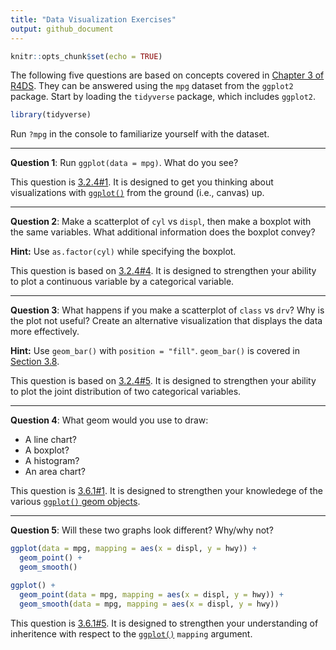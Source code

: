 ```yaml
---
title: "Data Visualization Exercises"
output: github_document
---
```


```r
knitr::opts_chunk$set(echo = TRUE)
```

The following five questions are based on concepts covered in [Chapter 3 of R4DS][Grolemund and Wickham 2017, 3]. They can be answered using the `mpg` dataset from the `ggplot2` package. Start by loading the `tidyverse` package, which includes `ggplot2`.

```r
library(tidyverse)
```

Run `?mpg` in the console to familiarize yourself with the dataset.

--- 

**Question 1**: Run `ggplot(data = mpg)`. What do you see?  

This question is [3.2.4#1][Grolemund and Wickham 2017, 3.2.4 Exercises]. It is designed to get you thinking about visualizations with [`ggplot()`][Grolemund and Wickham 2017, 3.2.2] from the ground (i.e., canvas) up.

---

**Question 2**: Make a scatterplot of `cyl` vs `displ`, then make a boxplot with the same variables. What additional information does the boxplot convey? 

**Hint:** Use `as.factor(cyl)` while specifying the boxplot.  

This question is based on [3.2.4#4][Grolemund and Wickham 2017, 3.2.4 Exercises]. It is designed to strengthen your ability to plot a continuous variable by a categorical variable.

---

**Question 3**: What happens if you make a scatterplot of `class` vs `drv`? Why is the plot not useful? Create an alternative visualization that displays the data more effectively. 

**Hint:** Use `geom_bar()` with `position = "fill"`. `geom_bar()` is covered in [Section 3.8][Grolemund and Wickham 2017, 3.8].  

This question is based on [3.2.4#5][Grolemund and Wickham 2017, 3.2.4 Exercises]. It is designed to strengthen your ability to plot the joint distribution of two categorical variables.

---

**Question 4**: What geom would you use to draw:

 - A line chart? 
 - A boxplot?
 - A histogram?
 - An area chart? 
 
This question is [3.6.1#1][Grolemund and Wickham 2017, 3.6.1 Exercises]. It is designed to strengthen your knowledege of the various [`ggplot()` geom objects][Grolemund and Wickham 2017, 3.6].

---

**Question 5**: Will these two graphs look different? Why/why not?

```r
ggplot(data = mpg, mapping = aes(x = displ, y = hwy)) + 
  geom_point() + 
  geom_smooth()

ggplot() + 
  geom_point(data = mpg, mapping = aes(x = displ, y = hwy)) + 
  geom_smooth(data = mpg, mapping = aes(x = displ, y = hwy))
```

This question is [3.6.1#5][Grolemund and Wickham 2017, 3.6.1 Exercises]. It is designed to strengthen your understanding of inheritence with respect to the [`ggplot()`][Grolemund and Wickham 2017, 3.2.2] `mapping` argument.

[Grolemund and Wickham 2017, 3]: http://r4ds.had.co.nz/data-visualisation.html
[Grolemund and Wickham 2017, 3.2.2]: http://r4ds.had.co.nz/data-visualisation.html#creating-a-ggplot
[Grolemund and Wickham 2017, 3.2.4 Exercises]: http://r4ds.had.co.nz/data-visualisation.html#exercises
[Grolemund and Wickham 2017, 3.6]: http://r4ds.had.co.nz/data-visualisation.html#geometric-objects
[Grolemund and Wickham 2017, 3.6.1 Exercises]: http://r4ds.had.co.nz/data-visualisation.html#exercises-3
[Grolemund and Wickham 2017, 3.8]: http://r4ds.had.co.nz/data-visualisation.html#position-adjustments